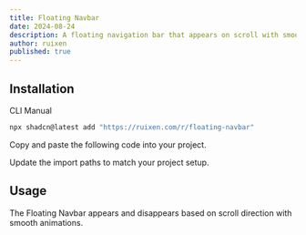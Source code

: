 ```yaml
---
title: Floating Navbar
date: 2024-08-24
description: A floating navigation bar that appears on scroll with smooth animations.
author: ruixen
published: true
---
```


<ComponentPreview name="floating-navbar-demo" />

## Installation

<Tabs defaultValue="cli">

<TabsList>
  <TabsTrigger value="cli">CLI</TabsTrigger>
  <TabsTrigger value="manual">Manual</TabsTrigger>
</TabsList>
<TabsContent value="cli">

```bash
npx shadcn@latest add "https://ruixen.com/r/floating-navbar"
```

</TabsContent>

<TabsContent value="manual">

<Steps>

<Step>Copy and paste the following code into your project.</Step>

<ComponentSource name="floating-navbar" />

<Step>Update the import paths to match your project setup.</Step>

</Steps>

</TabsContent>

</Tabs>

## Usage

The Floating Navbar appears and disappears based on scroll direction with smooth animations.
